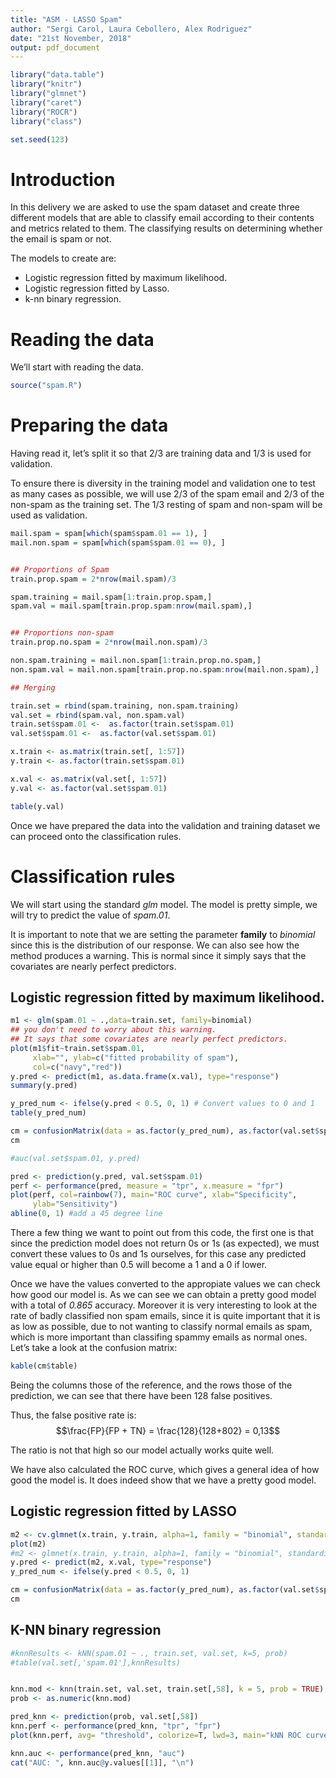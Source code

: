 ```yaml
---
title: "ASM - LASSO Spam"
author: "Sergi Carol, Laura Cebollero, Alex Rodriguez"
date: "21st November, 2018"
output: pdf_document
---
```


```r
library("data.table")
library("knitr")
library("glmnet")
library("caret")
library("ROCR")  
library("class")

set.seed(123)
```

# Introduction
In this delivery we are asked to use the spam dataset and create three different models that are able to classify email according to their contents and metrics related to them. The classifying results on determining whether the email is spam or not.

The models to create are:

- Logistic regression fitted by maximum likelihood.
- Logistic regression fitted by Lasso.
- k-nn binary regression.

# Reading the data

We'll start with reading the data.
```r
source("spam.R")
```


# Preparing the data

Having read it, let's split it so that 2/3 are training data and 1/3 is used for validation.

To ensure there is diversity in the training model and validation one to test as many cases as possible, we will use 2/3 of the spam email and 2/3 of the non-spam as the training set. The 1/3 resting of spam and non-spam will be used as validation.

```r
mail.spam = spam[which(spam$spam.01 == 1), ]
mail.non.spam = spam[which(spam$spam.01 == 0), ]


## Proportions of Spam
train.prop.spam = 2*nrow(mail.spam)/3

spam.training = mail.spam[1:train.prop.spam,]
spam.val = mail.spam[train.prop.spam:nrow(mail.spam),]


## Proportions non-spam
train.prop.no.spam = 2*nrow(mail.non.spam)/3

non.spam.training = mail.non.spam[1:train.prop.no.spam,]
non.spam.val = mail.non.spam[train.prop.no.spam:nrow(mail.non.spam),]

## Merging

train.set = rbind(spam.training, non.spam.training)
val.set = rbind(spam.val, non.spam.val)
train.set$spam.01 <-  as.factor(train.set$spam.01)
val.set$spam.01 <-  as.factor(val.set$spam.01)

x.train <- as.matrix(train.set[, 1:57])
y.train <- as.factor(train.set$spam.01)

x.val <- as.matrix(val.set[, 1:57])
y.val <- as.factor(val.set$spam.01)

table(y.val)
```

Once we have prepared the data into the validation and training dataset we can proceed onto the classification rules.


# Classification rules

We will start using the standard _glm_ model. The model is pretty simple, we will try to predict the value of _spam.01_.

It is important to note that we are setting the parameter __family__ to _binomial_ since this is the distribution of our response. We can also see how the method produces a warning. This is normal since it simply says that the covariates are nearly perfect predictors.

## Logistic regression fitted by maximum likelihood.

```r

m1 <- glm(spam.01 ~ .,data=train.set, family=binomial)
## you don't need to worry about this warning.  
## It says that some covariates are nearly perfect predictors.
plot(m1$fit~train.set$spam.01, 
     xlab="", ylab=c("fitted probability of spam"), 
     col=c("navy","red"))
y.pred <- predict(m1, as.data.frame(x.val), type="response")
summary(y.pred)

y_pred_num <- ifelse(y.pred < 0.5, 0, 1) # Convert values to 0 and 1
table(y_pred_num)

cm = confusionMatrix(data = as.factor(y_pred_num), as.factor(val.set$spam.01))
cm

#auc(val.set$spam.01, y.pred)

pred <- prediction(y.pred, val.set$spam.01)    
perf <- performance(pred, measure = "tpr", x.measure = "fpr")     
plot(perf, col=rainbow(7), main="ROC curve", xlab="Specificity", 
     ylab="Sensitivity")    
abline(0, 1) #add a 45 degree line
```

There a few thing we want to point out from this code, the first one is that since the prediction model does not return 0s or 1s (as expected), we must convert these values to 0s and 1s ourselves, for this case any predicted value equal or higher than 0.5 will become a 1 and a 0 if lower. 


Once we have the values converted to the appropiate values we can check how good our model is. As we can see we can obtain a pretty good model with a total of _0.865_ accuracy. Moreover it is very interesting to look at the rate of badly classified non spam emails, since it is quite important that it is as low as possible, due to not wanting to classify normal emails as spam, which is more important than classifing spammy emails as normal ones. Let's take a look at the confusion matrix:

```r
kable(cm$table)
```

Being the columns those of the reference, and the rows those of the prediction, we can see that there have been 128 false positives.

Thus, the false positive rate is: $$\frac{FP}{FP + TN} = \frac{128}{128+802} = 0,13$$

The ratio is not that high so our model actually works quite well.

We have also calculated the ROC curve, which gives a general idea of how good the model is. It does indeed show that we have a pretty good model.

## Logistic regression fitted by LASSO

```r
m2 <- cv.glmnet(x.train, y.train, alpha=1, family = "binomial", standardize=FALSE, nfolds=10)
plot(m2)
#m2 <- glmnet(x.train, y.train, alpha=1, family = "binomial", standardize=FALSE)
y.pred <- predict(m2, x.val, type="response")
y_pred_num <- ifelse(y.pred < 0.5, 0, 1)

cm = confusionMatrix(data = as.factor(y_pred_num), as.factor(val.set$spam.01))
cm
```

## K-NN binary regression

```r
#knnResults <- kNN(spam.01 ~ ., train.set, val.set, k=5, prob)
#table(val.set[,'spam.01'],knnResults)


knn.mod <- knn(train.set, val.set, train.set[,58], k = 5, prob = TRUE)
prob <- as.numeric(knn.mod)

pred_knn <- prediction(prob, val.set[,58])
knn.perf <- performance(pred_knn, "tpr", "fpr")
plot(knn.perf, avg= "threshold", colorize=T, lwd=3, main="kNN ROC curve")

knn.auc <- performance(pred_knn, "auc")
cat("AUC: ", knn.auc@y.values[[1]], "\n")
```

<!-- For each rule, state the missclassifcation rate and so on.

Optional:  Compute the confussion table + ROC + AUC -->

